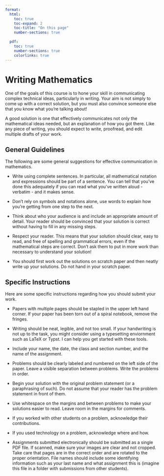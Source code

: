 ```yaml
---
format:
  html: 
    toc: true
    toc-expand: 2
    toc-title: "On this page"
    number-sections: true
    
  pdf:
    toc: true
    number-sections: true
    colorlinks: true
---
```


# Writing Mathematics {#sec-writing}

One of the goals of this course is to hone your skill in communicating complex technical ideas, particularly in writing. Your aim is not simply to come up with a correct solution, but you must also convince someone else that you know what you're talking about!

A good solution is one that effectively communicates not only the mathematical ideas needed, but an explanation of how you got there. Like any piece of writing, you should expect to write, proofread, and edit multiple drafts of your work.

## General Guidelines

The following are some general suggestions for effective communication in mathematics.

-   Write using complete sentences. In particular, all mathematical notation and expressions should be part of a sentence. You can tell that you've done this adequately if you can read what you've written aloud - verbatim - and it makes sense.

-   Don't rely on symbols and notations alone, use words to explain how you're getting from one step to the next.

-   Think about who your audience is and include an appropriate amount of detail. Your reader should be convinced that your solution is correct without having to fill in any missing steps.

-   Respect your reader. This means that your solution should clear, easy to read, and free of spelling and grammatical errors, even if the mathematical steps are correct. Don't ask them to put in more work than necessary to understand your solution!

-   You should first work out the solutions on scratch paper and then neatly write up your solutions. Do not hand in your scratch paper.

## Specific Instructions

Here are some specific instructions regarding how you should submit your work.

-   Papers with multiple pages should be stapled in the upper left hand corner. If your paper has been torn out of a spiral notebook, remove the fringes.

-   Writing should be neat, legible, and not too small. If your handwriting is not up to the task, you might consider using a typesetting enviornment such as LaTeX or Typst. I can help you get started with these tools.

-   Include your name, the date, the class and section number, and the name of the assignment.

-   Problems should be clearly labeled and numbered on the left side of the paper. Leave a visible separation between problems. Write the problems in order.

-   Begin your solution with the original problem statement (or a paraphrasing of such). Do not assume that your reader has the problem statement in front of them.

-   Use whitespace on the margins and between problems to make your solutions easier to read. Leave room in the margins for comments.

-   If you worked with other students on a problem, acknowledge their contributions.

-   If you used technology on a problem, acknowledge where and how.

-   Assignments submitted electronically should be submitted as a single PDF file. If scanned, make sure your images are clear and not cropped. Take care that pages are in the correct order and are rotated to the proper orientation. File names should include some identifying information such as your last name and what assignment this is (imagine this file in a folder with submissions from other students).

